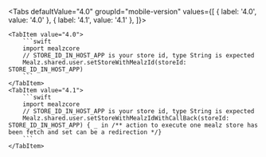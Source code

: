 
<Tabs
    defaultValue="4.0"
    groupId="mobile-version"
    values={[
        { label: '4.0', value: '4.0' },
        { label: '4.1', value: '4.1' },
    ]}>

    <TabItem value="4.0">
        ```swift
        import mealzcore
        // STORE_ID_IN_HOST_APP is your store id, type String is expected
        Mealz.shared.user.setStoreWithMealzId(storeId: STORE_ID_IN_HOST_APP)
        ```
    </TabItem>
    <TabItem value="4.1">
        ```swift
        import mealzcore
        // STORE_ID_IN_HOST_APP is your store id, type String is expected
        Mealz.shared.user.setStoreWithMealzIdWithCallBack(storeId: STORE_ID_IN_HOST_APP) { _ in /** action to execute one mealz store has been fetch and set can be a redirection */}
        ```
    </TabItem>
</Tabs>